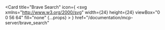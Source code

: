 <Card
  title="Brave Search"
  icon={
    <svg
      xmlns="http://www.w3.org/2000/svg"
      width={24}
      height={24}
      viewBox="0 0 56 64"
      fill="none"
      {...props}
    >
      <path
        fillRule="evenodd"
        clipRule="evenodd"
        d="M53.292 15.321l1.5-3.676s-1.909-2.043-4.227-4.358c-2.317-2.315-7.225-.953-7.225-.953L37.751 0H18.12l-5.589 6.334s-4.908-1.362-7.225.953C2.988 9.602 1.08 11.645 1.08 11.645l1.5 3.676-1.91 5.447s5.614 21.236 6.272 23.83c1.295 5.106 2.181 7.08 5.862 9.668 3.68 2.587 10.36 7.08 11.45 7.762 1.091.68 2.455 1.84 3.682 1.84 1.227 0 2.59-1.16 3.68-1.84 1.091-.681 7.77-5.175 11.452-7.762 3.68-2.587 4.567-4.562 5.862-9.668.657-2.594 6.27-23.83 6.27-23.83l-1.908-5.447z"
        fill="url(#a)"
      />
      <path
        fillRule="evenodd"
        clipRule="evenodd"
        d="M34.888 11.508c.818 0 6.885-1.157 6.885-1.157s7.189 8.68 7.189 10.536c0 1.534-.619 2.134-1.347 2.842-.152.148-.31.3-.467.468l-5.39 5.717a9.42 9.42 0 01-.176.18c-.538.54-1.33 1.336-.772 2.658l.115.269c.613 1.432 1.37 3.2.407 4.99-1.025 1.906-2.78 3.178-3.905 2.967-1.124-.21-3.766-1.589-4.737-2.218-.971-.63-4.05-3.166-4.05-4.137 0-.809 2.214-2.155 3.29-2.81.214-.13.383-.232.48-.298.111-.075.297-.19.526-.332.981-.61 2.754-1.71 2.799-2.197.055-.602.034-.778-.758-2.264-.168-.316-.365-.654-.568-1.004-.754-1.295-1.598-2.745-1.41-3.784.21-1.173 2.05-1.845 3.608-2.415.194-.07.385-.14.567-.209l1.623-.609c1.556-.582 3.284-1.229 3.57-1.36.394-.181.292-.355-.903-.468a54.655 54.655 0 01-.58-.06c-1.48-.157-4.209-.446-5.535-.077-.261.073-.553.152-.86.235-1.49.403-3.317.897-3.493 1.182-.03.05-.06.093-.089.133-.168.238-.277.394-.091 1.406.055.302.169.895.31 1.629.41 2.148 1.053 5.498 1.134 6.25.011.106.024.207.036.305.103.84.171 1.399-.805 1.622l-.255.058c-1.102.252-2.717.623-3.3.623-.584 0-2.2-.37-3.302-.623l-.254-.058c-.976-.223-.907-.782-.804-1.622.012-.098.024-.2.035-.305.081-.753.725-4.112 1.137-6.259.14-.73.253-1.32.308-1.62.185-1.012.076-1.168-.092-1.406a3.743 3.743 0 01-.09-.133c-.174-.285-2-.779-3.491-1.182-.307-.083-.6-.162-.86-.235-1.327-.37-4.055-.08-5.535.077-.226.024-.422.045-.58.06-1.196.113-1.297.287-.903.468.285.131 2.013.778 3.568 1.36.597.223 1.17.437 1.624.609.183.069.373.138.568.21 1.558.57 3.398 1.241 3.608 2.414.187 1.039-.657 2.489-1.41 3.784-.204.35-.4.688-.569 1.004-.791 1.486-.812 1.662-.757 2.264.044.488 1.816 1.587 2.798 2.197.229.142.415.257.526.332.098.066.266.168.48.298 1.076.654 3.29 2 3.29 2.81 0 .97-3.078 3.507-4.05 4.137-.97.63-3.612 2.008-4.737 2.218-1.124.21-2.88-1.061-3.904-2.966-.963-1.791-.207-3.559.406-4.99l.115-.27c.559-1.322-.233-2.118-.772-2.658a9.377 9.377 0 01-.175-.18l-5.39-5.717c-.158-.167-.316-.32-.468-.468-.728-.707-1.346-1.308-1.346-2.842 0-1.855 7.189-10.536 7.189-10.536s6.066 1.157 6.884 1.157c.653 0 1.913-.433 3.227-.885.333-.114.669-.23 1-.34 1.635-.545 2.726-.549 2.726-.549s1.09.004 2.726.549c.33.11.667.226 1 .34 1.313.452 2.574.885 3.226.885zm-1.041 30.706c1.282.66 2.192 1.128 2.536 1.343.445.278.174.803-.232 1.09-.405.285-5.853 4.499-6.381 4.965l-.215.191c-.509.459-1.159 1.044-1.62 1.044-.46 0-1.11-.586-1.62-1.044l-.213-.191c-.53-.466-5.977-4.68-6.382-4.966-.405-.286-.677-.81-.232-1.09.344-.214 1.255-.683 2.539-1.344l1.22-.629c1.92-.992 4.315-1.837 4.689-1.837.373 0 2.767.844 4.689 1.837.436.226.845.437 1.222.63z"
        fill="#fff"
      />
      <path
        fillRule="evenodd"
        clipRule="evenodd"
        d="M43.34 6.334L37.751 0H18.12l-5.589 6.334s-4.908-1.362-7.225.953c0 0 6.544-.59 8.793 3.064 0 0 6.066 1.157 6.884 1.157.818 0 2.59-.68 4.226-1.225 1.636-.545 2.727-.549 2.727-.549s1.09.004 2.726.549 3.408 1.225 4.226 1.225c.818 0 6.885-1.157 6.885-1.157 2.249-3.654 8.792-3.064 8.792-3.064-2.317-2.315-7.225-.953-7.225-.953z"
        fill="url(#b)"
      />
      <defs>
        <linearGradient
          id="a"
          x1=".671"
          y1="64.319"
          x2="55.2"
          y2="64.319"
          gradientUnits="userSpaceOnUse"
        >
          <stop stopColor="#F50" />
          <stop offset=".41" stopColor="#F50" />
          <stop offset=".582" stopColor="#FF2000" />
          <stop offset="1" stopColor="#FF2000" />
        </linearGradient>
        <linearGradient
          id="b"
          x1="6.278"
          y1="11.466"
          x2="50.565"
          y2="11.466"
          gradientUnits="userSpaceOnUse"
        >
          <stop stopColor="#FF452A" />
          <stop offset="1" stopColor="#FF2000" />
        </linearGradient>
      </defs>
    </svg>
  }
  href="/documentation/mcp-server/brave_search"
></Card>